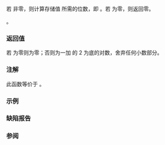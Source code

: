 {{cpp/title|bit_width}}
{{cpp/utility/bit/navbar}}
{{ddcl|since=c++20|header=bit|
template&lt; class T &gt;
constexpr int bit_width( T x ) noexcept;
}}

若 {{c|x}} 非零，则计算存储值 {{c|x}} 所需的位数，即 {{mathjax-or|1=\(1 + \lfloor \log_2(x) \rfloor\)|2=1 + floor(log{{su|b=2}}(x))}}。若 {{c|x}} 为零，则返回零。

{{cpp/enable_if| {{tt|T}} 为无符号整数类型（即 {{c/core|unsigned char}}、{{c/core|unsigned short}}、{{c/core|unsigned int}}、{{c/core|unsigned long}}、{{c/core|unsigned long long}} 或扩展无符号整数类型）}}。

===返回值===
若 {{c|x}} 为零则为零；否则为一加 {{c|x}} 的 2 为底的对数，舍弃任何小数部分。

===注解===
此函数等价于 {{c|return std::numeric_limits&lt;T&gt;::digits - std::countl_zero(x);}}。

{{feature test macro|__cpp_lib_int_pow2|std=C++20|value=202002L|[[cpp/utility/bit|{{math|2}} 的整数次幂运算]]}}

===示例===
{{example
|code=
#include &lt;bit&gt;
#include &lt;bitset&gt;
#include &lt;iostream&gt;

int main()
{
    for (unsigned x{}; x != 010; ++x)
        std::cout &lt;&lt; "bit_width( "
                  &lt;&lt; std::bitset&lt;4&gt;{x} &lt;&lt; " ) = "
                  &lt;&lt; std::bit_width(x) &lt;&lt; '\n';
}
|output=
bit_width( 0000 ) = 0
bit_width( 0001 ) = 1
bit_width( 0010 ) = 2
bit_width( 0011 ) = 2
bit_width( 0100 ) = 3
bit_width( 0101 ) = 3
bit_width( 0110 ) = 3
bit_width( 0111 ) = 3
}}

===缺陷报告===
{{dr list begin}}
{{dr list item|wg=lwg|dr=3656|std=C++20|before={{tt|bit_width}} 的返回类型与其函数参数类型相同|after=使返回类型为 {{c/core|int}}}}
{{dr list end}}

===参阅===
{{dsc begin}}
{{dsc inc|cpp/numeric/dsc countl_zero}}
{{dsc end}}

{{langlinks|de|en|es|fr|it|ja|pt|ru}}